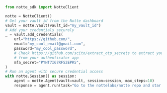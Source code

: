 ```python agent_with_vault.py
from notte_sdk import NotteClient

notte = NotteClient()
# Get your vault id from the Notte dashboard
vault = notte.Vault(vault_id="my_vault_id")
# Add your credentials securely
_ = vault.add_credentials(
    url="https://github.com/",
    email="my_cool_email@gmail.com",
    password="my_cool_password",
    # Check https://github.com/scito/extract_otp_secrets to extract your MFA secret
    # from your authenticator app
    mfa_secret="PYNT7I67RFS2EPR5",
)
# Run an agent with secure credential access
with notte.Session() as session:
    agent = notte.Agent(vault=vault, session=session, max_steps=10)
    response = agent.run(task="Go to the nottelabs/notte repo and star it. If it's already starred don't unstar it.")
```

